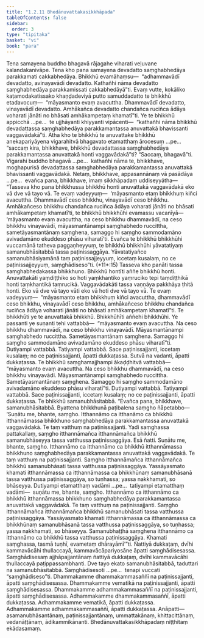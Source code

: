 ```yaml
---
title: "1.2.11 Bhedānuvattakasikkhāpada"
tableOfContents: false
sidebar:
  order: 3
type: "tipitaka"
basket: "vi"
book: "para"
---
```



<DynamicBreadcrumb />

<Division number="417" book="para" bookNo="1" page="267">

<Paragraph number="1704" book="para">
Tena samayena buddho bhagavā rājagahe viharati veḷuvane kalandakanivāpe. Tena kho pana samayena devadatto saṃghabhedāya parakkamati cakkabhedāya. Bhikkhū evamāhaṃsu—  “adhammavādī devadatto, avinayavādī devadatto. Kathañhi nāma devadatto saṃghabhedāya parakkamissati cakkabhedāyā”ti. Evaṃ vutte, kokāliko kaṭamodakatissako khaṇḍadeviyā putto samuddadatto te bhikkhū etadavocuṃ—  “māyasmanto evaṃ avacuttha. Dhammavādī devadatto, vinayavādī devadatto. Amhākañca devadatto chandañca ruciñca ādāya voharati jānāti no bhāsati amhākampetaṃ khamatī”ti. Ye te bhikkhū appicchā …pe…  te ujjhāyanti khiyyanti vipācenti—  “kathañhi nāma bhikkhū devadattassa saṃghabhedāya parakkamantassa anuvattakā bhavissanti vaggavādakā”ti.
</Paragraph>

<Paragraph number="1705" book="para">
Atha kho te bhikkhū te anuvattake bhikkhū anekapariyāyena vigarahitvā bhagavato etamatthaṃ ārocesuṃ …pe…  “saccaṃ kira, bhikkhave, bhikkhū devadattassa saṃghabhedāya parakkamantassa anuvattakā honti vaggavādakā”ti? “Saccaṃ, bhagavā”ti. Vigarahi buddho bhagavā …pe…  kathañhi nāma te, bhikkhave, moghapurisā devadattassa saṃghabhedāya parakkamantassa anuvattakā bhavissanti vaggavādakā. Netaṃ, bhikkhave, appasannānaṃ vā pasādāya …pe…  evañca pana, bhikkhave, imaṃ sikkhāpadaṃ uddiseyyātha—
</Paragraph>

</Division>
<Division number="418" book="para" bookNo="1" page="268">

<Paragraph number="1706" book="para">
<Emphasis>“Tasseva kho pana bhikkhussa bhikkhū honti anuvattakā vaggavādakā eko vā dve vā tayo vā. Te evaṃ vadeyyuṃ—  ‘māyasmanto etaṃ bhikkhuṃ kiñci avacuttha. Dhammavādī ceso bhikkhu, vinayavādī ceso bhikkhu. Amhākañceso bhikkhu chandañca ruciñca ādāya voharati jānāti no bhāsati amhākampetaṃ khamatī’ti, te bhikkhū bhikkhūhi evamassu vacanīyā—  ‘māyasmanto evaṃ avacuttha, na ceso bhikkhu dhammavādī, na ceso bhikkhu vinayavādī, māyasmantānampi saṃghabhedo ruccittha, sametāyasmantānaṃ saṃghena, samaggo hi saṃgho sammodamāno avivadamāno ekuddeso phāsu viharatī’ti. Evañca te bhikkhū bhikkhūhi vuccamānā tatheva paggaṇheyyuṃ, te bhikkhū bhikkhūhi yāvatatiyaṃ samanubhāsitabbā tassa paṭinissaggāya. Yāvatatiyañce samanubhāsiyamānā taṃ paṭinissajjeyyuṃ, iccetaṃ kusalaṃ, no ce paṭinissajjeyyuṃ, saṃghādiseso”</Emphasis>ti. (*11*:<Emphasis>15</Emphasis>)
</Paragraph>

</Division>
<Division number="419" book="para" bookNo="1" page="268">

<Paragraph number="1707" book="para">
<Emphasis>Tasseva kho panā</Emphasis>ti tassa saṃghabhedakassa bhikkhuno.
</Paragraph>

<Paragraph number="1708" book="para">
<Emphasis>Bhikkhū hontī</Emphasis>ti aññe bhikkhū honti.
</Paragraph>

<Paragraph number="1709" book="para">
<Emphasis>Anuvattakā</Emphasis>ti yaṃdiṭṭhiko so hoti yaṃkhantiko yaṃruciko tepi taṃdiṭṭhikā honti taṃkhantikā taṃrucikā.
</Paragraph>

<Paragraph number="1710" book="para">
<Emphasis>Vaggavādakā</Emphasis>ti tassa vaṇṇāya pakkhāya ṭhitā honti.
</Paragraph>

<Paragraph number="1711" book="para">
<Emphasis>Eko vā dve vā tayo vā</Emphasis>ti eko vā hoti dve vā tayo vā. Te evaṃ vadeyyuṃ—  “māyasmanto etaṃ bhikkhuṃ kiñci avacuttha, dhammavādī ceso bhikkhu, vinayavādī ceso bhikkhu, amhākañceso bhikkhu chandañca ruciñca ādāya voharati jānāti no bhāsati amhākampetaṃ khamatī”ti.
</Paragraph>

<Paragraph number="1712" book="para">
<Emphasis>Te bhikkhū</Emphasis>ti ye te anuvattakā bhikkhū.
</Paragraph>

<Paragraph number="1713" book="para">
<Emphasis>Bhikkhūhī</Emphasis>ti aññehi bhikkhūhi.
</Paragraph>

<Paragraph number="1714" book="para">
Ye passanti ye suṇanti tehi vattabbā—  “māyasmanto evaṃ avacuttha. Na ceso bhikkhu dhammavādī, na ceso bhikkhu vinayavādī. Māyasmantānampi saṃghabhedo ruccittha. Sametāyasmantānaṃ saṃghena. Samaggo hi saṃgho sammodamāno avivadamāno ekuddeso phāsu viharatī”ti. Dutiyampi vattabbā. Tatiyampi vattabbā. Sace paṭinissajjanti, iccetaṃ kusalaṃ; no ce paṭinissajjanti, āpatti dukkaṭassa. Sutvā na vadanti, āpatti dukkaṭassa. Te bhikkhū saṃghamajjhampi ākaḍḍhitvā vattabbā—  “māyasmanto evaṃ avacuttha. Na ceso bhikkhu dhammavādī, na ceso bhikkhu vinayavādī. Māyasmantānampi saṃghabhedo ruccittha. Sametāyasmantānaṃ saṃghena. Samaggo hi saṃgho sammodamāno avivadamāno ekuddeso phāsu viharatī”ti. Dutiyampi vattabbā. Tatiyampi vattabbā. Sace paṭinissajjanti, iccetaṃ kusalaṃ; no ce paṭinissajjanti, āpatti dukkaṭassa. Te bhikkhū samanubhāsitabbā. “Evañca pana, bhikkhave, samanubhāsitabbā. Byattena bhikkhunā paṭibalena saṃgho ñāpetabbo—
</Paragraph>

</Division>
<Division number="420" book="para" bookNo="1" page="269">

<Paragraph number="1715" book="para">
‘Suṇātu me, bhante, saṃgho. Itthannāmo ca itthanāmo ca bhikkhū itthannāmassa bhikkhuno saṃghabhedāya parakkamantassa anuvattakā vaggavādakā. Te taṃ vatthuṃ na paṭinissajjanti. Yadi saṃghassa pattakallaṃ, saṃgho itthannāmañca itthannāmañca bhikkhū samanubhāseyya tassa vatthussa paṭinissaggāya. Esā ñatti.
</Paragraph>

<Paragraph number="1716" book="para">
Suṇātu me, bhante, saṃgho. Itthannāmo ca itthannāmo ca bhikkhū itthannāmassa bhikkhuno saṃghabhedāya parakkamantassa anuvattakā vaggavādakā. Te taṃ vatthuṃ na paṭinissajjanti. Saṃgho itthannāmañca itthannāmañca bhikkhū samanubhāsati tassa vatthussa paṭinissaggāya. Yassāyasmato khamati itthannāmassa ca itthannāmassa ca bhikkhūnaṃ samanubhāsanā tassa vatthussa paṭinissaggāya, so tuṇhassa; yassa nakkhamati, so bhāseyya.
</Paragraph>

<Paragraph number="1717" book="para">
Dutiyampi etamatthaṃ vadāmi …pe…  tatiyampi etamatthaṃ vadāmi—  suṇātu me, bhante, saṃgho. Itthannāmo ca itthannāmo ca bhikkhū itthannāmassa bhikkhuno saṃghabhedāya parakkamantassa anuvattakā vaggavādakā. Te taṃ vatthuṃ na paṭinissajjanti. Saṃgho itthannāmañca itthannāmañca bhikkhū samanubhāsati tassa vatthussa paṭinissaggāya. Yassāyasmato khamati itthannāmassa ca itthannāmassa ca bhikkhūnaṃ samanubhāsanā tassa vatthussa paṭinissaggāya, so tuṇhassa; yassa nakkhamati, so bhāseyya.
</Paragraph>

<Paragraph number="1718" book="para">
Samanubhaṭṭhā saṃghena itthannāmo ca itthannāmo ca bhikkhū tassa vatthussa paṭinissaggāya. Khamati saṃghassa, tasmā tuṇhī, evametaṃ dhārayāmī’”ti.
</Paragraph>

</Division>
<Division number="421" book="para" bookNo="1" page="270">

<Paragraph number="1719" book="para">
Ñattiyā dukkaṭaṃ, dvīhi kammavācāhi thullaccayā, kammavācāpariyosāne āpatti saṃghādisesassa. Saṃghādisesaṃ ajjhāpajjantānaṃ ñattiyā dukkaṭaṃ, dvīhi kammavācāhi thullaccayā paṭippassambhanti. Dve tayo ekato samanubhāsitabbā, taduttari na samanubhāsitabbā.
</Paragraph>

<Paragraph number="1720" book="para">
<Emphasis>Saṃghādiseso</Emphasis>ti …pe…  tenapi vuccati “saṃghādiseso”ti.
</Paragraph>

</Division>
<Division number="422" book="para" bookNo="1" page="270">

<Paragraph number="1721" book="para">
Dhammakamme dhammakammasaññī na paṭinissajjanti, āpatti saṃghādisesassa.
</Paragraph>

<Paragraph number="1722" book="para">
Dhammakamme vematikā na paṭinissajjanti, āpatti saṃghādisesassa.
</Paragraph>

<Paragraph number="1723" book="para">
Dhammakamme adhammakammasaññī na paṭinissajjanti, āpatti saṃghādisesassa.
</Paragraph>

<Paragraph number="1724" book="para">
Adhammakamme dhammakammasaññī, āpatti dukkaṭassa.
</Paragraph>

<Paragraph number="1725" book="para">
Adhammakamme vematikā, āpatti dukkaṭassa.
</Paragraph>

<Paragraph number="1726" book="para">
Adhammakamme adhammakammasaññī, āpatti dukkaṭassa.
</Paragraph>

</Division>
<Division number="423" book="para" bookNo="1" page="270">

<Paragraph number="1727" book="para">
Anāpatti—  asamanubhāsantānaṃ, paṭinissajjantānaṃ, ummattakānaṃ, khittacittānaṃ, vedanāṭṭānaṃ, ādikammikānanti.

</Paragraph>
</Division>

<Paragraph number="1728" type="center" book="para">
Bhedānuvattakasikkhāpadaṃ niṭṭhitaṃ ekādasamaṃ.
</Paragraph>
